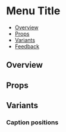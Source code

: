 
<Meta of={MenuTitleStories} />

# Menu Title

- [Overview](#overview)
- [Props](#props)
- [Variants](#variants)
- [Feedback](#feedback)

## Overview

<Canvas>
  <Story of={MenuTitleStories.Overview} />
</Canvas>

## Props

<PropsTable />

## Variants

### Caption positions

<Canvas>
  <Story of={MenuTitleStories.CaptionPlacements} />
</Canvas>
